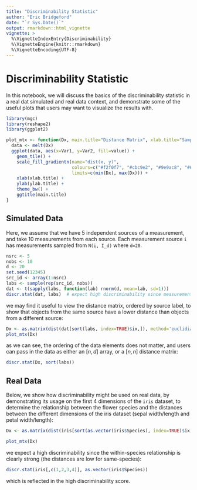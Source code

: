 ```yaml
---
title: "Discriminability Statistic"
author: "Eric Bridgeford"
date: "`r Sys.Date()`"
output: rmarkdown::html_vignette
vignette: >
  %\VignetteIndexEntry{Discriminability}
  %\VignetteEngine{knitr::rmarkdown}
  %\VignetteEncoding{UTF-8}
---
```


# Discriminability Statistic

In this notebook, we will discuss the basics of the discriminability statistic in a real dat simulated and real data context, and demonstrate some of the useful plots that users may want to visualize the results with.

```r
library(mgc)
library(reshape2)
library(ggplot2)

plot_mtx <- function(Dx, main.title="Distance Matrix", xlab.title="Sample Sorted by Source", ylab.title="Sample Sorted by Source") {
  data <- melt(Dx)
  ggplot(data, aes(x=Var1, y=Var2, fill=value)) +
    geom_tile() +
    scale_fill_gradientn(name="dist(x, y)",
                         colours=c("#f2f0f7", "#cbc9e2", "#9e9ac8", "#6a51a3"),
                         limits=c(min(Dx), max(Dx))) +
    xlab(xlab.title) +
    ylab(ylab.title) +
    theme_bw() +
    ggtitle(main.title)
}
```

## Simulated Data

Here, we assume that we have 5 independent sources of a measurement, and take 10 measurements from each source. Each measurement source `i` has measurements sampled from `N(i, I_d)` where `d=20`.

```r
nsrc <- 5
nobs <- 10
d <- 20
set.seed(12345)
src_id <- array(1:nsrc)
labs <- sample(rep(src_id, nobs))
dat <- t(sapply(labs, function(lab) rnorm(d, mean=lab, sd=1)))
discr.stat(dat, labs)  # expect high discriminability since measurements taken at a source have the same mean and sd of only 1
```

we may find it useful to view the distance matrix, ordered by source label, to show that objects from the same source have a lower distance than objects from a different source:

```R
Dx <- as.matrix(dist(dat[sort(labs, index=TRUE)$ix,]), method='euclidian')
plot_mtx(Dx)
```

as we can see, the ordering of the data elements does not matter, and users can pass in the data as either an $[n, d]$ array, or a $[n, n]$ distance matrix:

```r
discr.stat(Dx, sort(labs))
```
## Real Data

Below, we show how discriminability might be used on real data, by demonstrating its usage on the first $4$ dimensions of the `iris` dataset, to determine the relationship between the flower species and the distances between the different dimensions of the iris dataset (sepal width/length and petal width/length):

```r
Dx <- as.matrix(dist(iris[sort(as.vector(iris$Species), index=TRUE)$ix,c(1,2,3,4)]))

plot_mtx(Dx)
```

we expect a high discriminability since the within-species relationship is clearly strong (the distances are low for same-species):

```r
discr.stat(iris[,c(1,2,3,4)], as.vector(iris$Species))
```

which is reflected in the high discriminability score.
